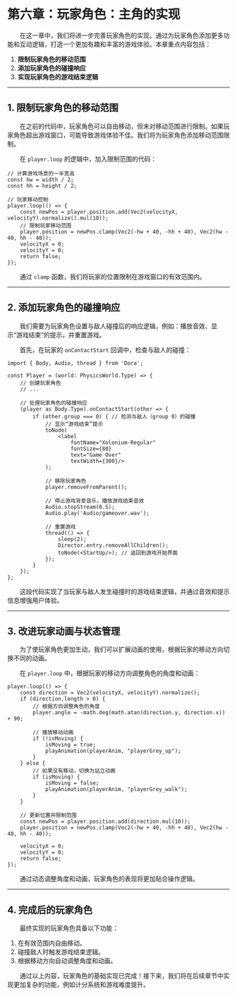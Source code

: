 
# 第六章：玩家角色：主角的实现

&emsp;&emsp;在这一章中，我们将进一步完善玩家角色的实现。通过为玩家角色添加更多功能和互动逻辑，打造一个更加有趣和丰富的游戏体验。本章重点内容包括：

1. **限制玩家角色的移动范围**
2. **添加玩家角色的碰撞响应**
3. **实现玩家角色的游戏结束逻辑**

---

## 1. 限制玩家角色的移动范围

&emsp;&emsp;在之前的代码中，玩家角色可以自由移动，但未对移动范围进行限制。如果玩家角色超出游戏窗口，可能导致游戏体验不佳。我们将为玩家角色添加移动范围限制。

&emsp;&emsp;在 `player.loop` 的逻辑中，加入限制范围的代码：

```tsx title="示例代码"
// 计算游戏场景的一半宽高
const hw = width / 2;
const hh = height / 2;

// 玩家移动控制
player.loop(() => {
	const newPos = player.position.add(Vec2(velocityX, velocityY).normalize().mul(10));
	// 限制玩家移动范围
	player.position = newPos.clamp(Vec2(-hw + 40, -hh + 40), Vec2(hw - 40, hh - 40));
	velocityX = 0;
	velocityY = 0;
	return false;
});
```

&emsp;&emsp;通过 `clamp` 函数，我们将玩家的位置限制在游戏窗口的有效范围内。

---

## 2. 添加玩家角色的碰撞响应

&emsp;&emsp;我们需要为玩家角色设置与敌人碰撞后的响应逻辑，例如：播放音效、显示“游戏结束”的提示，并重置游戏。

&emsp;&emsp;首先，在玩家的 `onContactStart` 回调中，检查与敌人的碰撞：

```tsx title="示例代码"
import { Body, Audio, thread } from 'Dora';

const Player = (world: PhysicsWorld.Type) => {
	// 创建玩家角色
	// ...

	// 处理玩家角色的碰撞响应
	(player as Body.Type).onContactStart(other => {
		if (other.group === 0) { // 检测与敌人（group 0）的碰撞
			// 显示“游戏结束”提示
			toNode(
				<label
					fontName="Xolonium-Regular"
					fontSize={80}
					text="Game Over"
					textWidth={300}/>
			);

			// 移除玩家角色
			player.removeFromParent();

			// 停止游戏背景音乐，播放游戏结束音效
			Audio.stopStream(0.5);
			Audio.play('Audio/gameover.wav');

			// 重置游戏
			thread(() => {
				sleep(2);
				Director.entry.removeAllChildren();
				toNode(<StartUp/>); // 返回到游戏开始界面
			});
		}
	});
};
```

&emsp;&emsp;这段代码实现了当玩家与敌人发生碰撞时的游戏结束逻辑，并通过音效和提示信息增强用户体验。

---

## 3. 改进玩家动画与状态管理

&emsp;&emsp;为了使玩家角色更加生动，我们可以扩展动画的使用，根据玩家的移动方向切换不同的动画。

&emsp;&emsp;在 `player.loop` 中，根据玩家的移动方向调整角色的角度和动画：

```tsx title="示例代码"
player.loop(() => {
	const direction = Vec2(velocityX, velocityY).normalize();
	if (direction.length > 0) {
		// 根据方向调整角色的角度
		player.angle = -math.deg(math.atan(direction.y, direction.x)) + 90;

		// 播放移动动画
		if (!isMoving) {
			isMoving = true;
			playAnimation(playerAnim, "playerGrey_up");
		}
	} else {
		// 如果没有移动，切换为站立动画
		if (isMoving) {
			isMoving = false;
			playAnimation(playerAnim, "playerGrey_walk");
		}
	}

	// 更新位置并限制范围
	const newPos = player.position.add(direction.mul(10));
	player.position = newPos.clamp(Vec2(-hw + 40, -hh + 40), Vec2(hw - 40, hh - 40));

	velocityX = 0;
	velocityY = 0;
	return false;
});
```

&emsp;&emsp;通过动态调整角度和动画，玩家角色的表现将更加贴合操作逻辑。

---

## 4. 完成后的玩家角色

&emsp;&emsp;最终实现的玩家角色具备以下功能：

1. 在有效范围内自由移动。
2. 碰撞敌人时触发游戏结束逻辑。
3. 根据移动方向自动调整角度和动画。

&emsp;&emsp;通过以上内容，玩家角色的基础实现已完成！接下来，我们将在后续章节中实现更加复杂的功能，例如计分系统和游戏难度提升。
